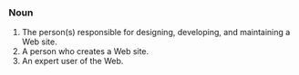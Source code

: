 ===Noun===
#The person(s) responsible for designing, developing, and maintaining a Web site.
#A person who creates a Web site.
#An expert user of the Web.
